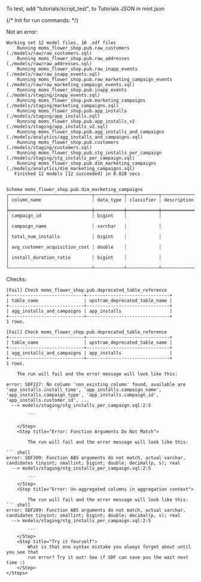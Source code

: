 
To test, add "tutorials/script_test", to Tutorials JSON in mint.json

{/*
Init for run commands:
*/}

Not an error:
``` shell
Working set 12 model files, 10 .sdf files
    Running moms_flower_shop.pub.raw_customers (./models/raw/raw_customers.sql)
    Running moms_flower_shop.pub.raw_addresses (./models/raw/raw_addresses.sql)
    Running moms_flower_shop.pub.raw_inapp_events (./models/raw/raw_inapp_events.sql)
    Running moms_flower_shop.pub.raw_marketing_campaign_events (./models/raw/raw_marketing_campaign_events.sql)
    Running moms_flower_shop.pub.inapp_events (./models/staging/inapp_events.sql)
    Running moms_flower_shop.pub.marketing_campaigns (./models/staging/marketing_campaigns.sql)
    Running moms_flower_shop.pub.app_installs (./models/staging/app_installs.sql)
    Running moms_flower_shop.pub.app_installs_v2 (./models/staging/app_installs_v2.sql)
    Running moms_flower_shop.pub.agg_installs_and_campaigns (./models/analytics/agg_installs_and_campaigns.sql)
    Running moms_flower_shop.pub.customers (./models/staging/customers.sql)
    Running moms_flower_shop.pub.stg_installs_per_campaign (./models/staging/stg_installs_per_campaign.sql)
    Running moms_flower_shop.pub.dim_marketing_campaigns (./models/analytics/dim_marketing_campaigns.sql)
   Finished 12 models [12 succeeded] in 0.828 secs

```

``` shell

Schema moms_flower_shop.pub.dim_marketing_campaigns
┌───────────────────────────────┬───────────┬────────────┬─────────────┐
│ column_name                   ┆ data_type ┆ classifier ┆ description │
╞═══════════════════════════════╪═══════════╪════════════╪═════════════╡
│ campaign_id                   ┆ bigint    ┆            ┆             │
│ campaign_name                 ┆ varchar   ┆            ┆             │
│ total_num_installs            ┆ bigint    ┆            ┆             │
│ avg_customer_acquisition_cost ┆ double    ┆            ┆             │
│ install_duration_ratio        ┆ bigint    ┆            ┆             │
└───────────────────────────────┴───────────┴────────────┴─────────────┘

```

Checks:
``` shell
[Fail] Check moms_flower_shop.pub.deprecated_table_reference
+----------------------------+-------------------------------+
| table_name                 | upstram_deprecated_table_name |
+----------------------------+-------------------------------+
| agg_installs_and_campaigns | app_installs                  |
+----------------------------+-------------------------------+
1 rows.

```

``` shell
[Fail] Check moms_flower_shop.pub.deprecated_table_reference
+----------------------------+-------------------------------+
| table_name                 | upstram_deprecated_table_name |
+----------------------------+-------------------------------+
| agg_installs_and_campaigns | app_installs                  |
+----------------------------+-------------------------------+
1 rows.

```



<Steps>
    <Step title="Error: No Column Found">
        
        The run will fail and the error message will look like this:

``` shell
error: SDF227: No column 'non_existing_column' found, available are 'app_installs.install_time', 'app_installs.campaign_name', 'app_installs.campaign_type', 'app_installs.campaign_id', 'app_installs.customer_id', ...
  --> models/staging/stg_installs_per_campaign.sql:2:5

        ```

    </Step>
    <Step title="Error: Function Arguments Do Not Match">
        
        The run will fail and the error message will look like this:

``` shell
error: SDF209: Function ABS arguments do not match, actual varchar, candidates tinyint; smallint; bigint; double; decimal(p, s); real
  --> models/staging/stg_installs_per_campaign.sql:2:5

        ```
    </Step>
    <Step title="Error: Un-aggregated columns in aggregation context">
        
        The run will fail and the error message will look like this:
``` shell
error: SDF209: Function ABS arguments do not match, actual varchar, candidates tinyint; smallint; bigint; double; decimal(p, s); real
  --> models/staging/stg_installs_per_campaign.sql:2:5

        ```
    </Step>
    <Step title="Try it Yourself">
        What is that one syntax mistake you always forget about until you see that 
        run error? Try it out! See if SDF can save you the wait next time :)
    </Step>
</Steps>

